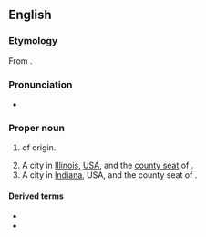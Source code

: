 ==English==
{{wikipedia|Sullivan (surname)}}
{{slim-wikipedia|Sullivan#Places}}

===Etymology===
From {{der|en|ga|Ó Súilleabháin}}.

===Pronunciation===
* {{IPA|/ˈsʌlɪvən/|lang=en}}

===Proper noun===
{{en-proper noun|s}}

# {{surname|from=Irish|lang=en|dot=}} of {{l|en|Irish}} origin.
# A city in [[Illinois]], [[USA]], and the [[county seat]] of {{l|en|Moultrie County}}.
# A city in [[Indiana]], USA, and the county seat of {{l|en|Sullivan County}}.

====Derived terms====
* {{l|en|Sullivan County}}
* {{l|en|Sully}}

{{C|en|Illinois, USA|Indiana, USA}}